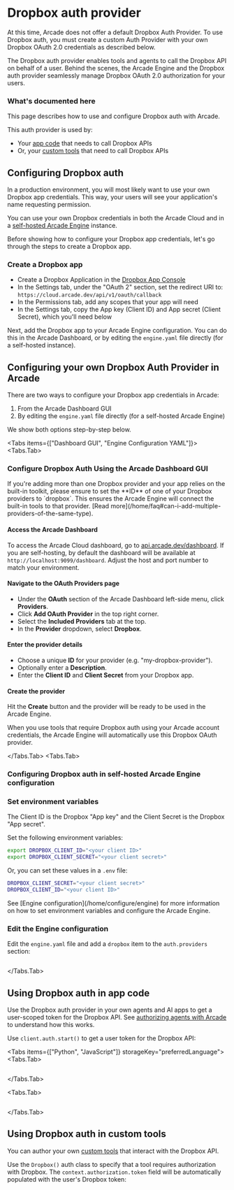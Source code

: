 
# Dropbox auth provider

<Note>
  At this time, Arcade does not offer a default Dropbox Auth Provider. To use
  Dropbox auth, you must create a custom Auth Provider with your own Dropbox
  OAuth 2.0 credentials as described below.
</Note>

The Dropbox auth provider enables tools and agents to call the Dropbox API on behalf of a user. Behind the scenes, the Arcade Engine and the Dropbox auth provider seamlessly manage Dropbox OAuth 2.0 authorization for your users.

### What's documented here

This page describes how to use and configure Dropbox auth with Arcade.

This auth provider is used by:

- Your [app code](#using-dropbox-auth-in-app-code) that needs to call Dropbox APIs
- Or, your [custom tools](#using-dropbox-auth-in-custom-tools) that need to call Dropbox APIs

## Configuring Dropbox auth

In a production environment, you will most likely want to use your own Dropbox app credentials. This way, your users will see your application's name requesting permission.

You can use your own Dropbox credentials in both the Arcade Cloud and in a [self-hosted Arcade Engine](/home/install/local) instance.

Before showing how to configure your Dropbox app credentials, let's go through the steps to create a Dropbox app.

### Create a Dropbox app

- Create a Dropbox Application in the [Dropbox App Console](https://www.dropbox.com/developers/apps)
- In the Settings tab, under the "OAuth 2" section, set the redirect URI to: `https://cloud.arcade.dev/api/v1/oauth/callback`
- In the Permissions tab, add any scopes that your app will need
- In the Settings tab, copy the App key (Client ID) and App secret (Client Secret), which you'll need below

Next, add the Dropbox app to your Arcade Engine configuration. You can do this in the Arcade Dashboard, or by editing the `engine.yaml` file directly (for a self-hosted instance).

## Configuring your own Dropbox Auth Provider in Arcade

There are two ways to configure your Dropbox app credentials in Arcade:

1. From the Arcade Dashboard GUI
2. By editing the `engine.yaml` file directly (for a self-hosted Arcade Engine)

We show both options step-by-step below.

<Tabs items={["Dashboard GUI", "Engine Configuration YAML"]}>
<Tabs.Tab>

### Configure Dropbox Auth Using the Arcade Dashboard GUI

<Note>
  If you're adding more than one Dropbox provider and your app relies on the built-in toolkit, please ensure to set the **ID** of one of your Dropbox providers to `dropbox`. This ensures the Arcade Engine will connect the built-in tools to that provider. [Read more](/home/faq#can-i-add-multiple-providers-of-the-same-type).
</Note>

<Steps>

#### Access the Arcade Dashboard

To access the Arcade Cloud dashboard, go to [api.arcade.dev/dashboard](https://api.arcade.dev/dashboard). If you are self-hosting, by default the dashboard will be available at `http://localhost:9099/dashboard`. Adjust the host and port number to match your environment.

#### Navigate to the OAuth Providers page

- Under the **OAuth** section of the Arcade Dashboard left-side menu, click **Providers**.
- Click **Add OAuth Provider** in the top right corner.
- Select the **Included Providers** tab at the top.
- In the **Provider** dropdown, select **Dropbox**.

#### Enter the provider details

- Choose a unique **ID** for your provider (e.g. "my-dropbox-provider").
- Optionally enter a **Description**.
- Enter the **Client ID** and **Client Secret** from your Dropbox app.

#### Create the provider

Hit the **Create** button and the provider will be ready to be used in the Arcade Engine.
</Steps>

When you use tools that require Dropbox auth using your Arcade account credentials, the Arcade Engine will automatically use this Dropbox OAuth provider.

</Tabs.Tab>
<Tabs.Tab>

### Configuring Dropbox auth in self-hosted Arcade Engine configuration

<Steps>

### Set environment variables

<Note>
  The Client ID is the Dropbox "App key" and the Client Secret is the Dropbox
  "App secret".
</Note>

Set the following environment variables:

```bash
export DROPBOX_CLIENT_ID="<your client ID>"
export DROPBOX_CLIENT_SECRET="<your client secret>"
```

Or, you can set these values in a `.env` file:

```bash
DROPBOX_CLIENT_SECRET="<your client secret>"
DROPBOX_CLIENT_ID="<your client ID>"
```

<Tip>
  See [Engine configuration](/home/configure/engine) for more information on how
  to set environment variables and configure the Arcade Engine.
</Tip>

### Edit the Engine configuration

Edit the `engine.yaml` file and add a `dropbox` item to the `auth.providers` section:

```yaml file=<rootDir>/examples/code/integrations/dropbox/config_provider.engine.yaml {3-9}

```

</Steps>

</Tabs.Tab>
</Tabs>

## Using Dropbox auth in app code

Use the Dropbox auth provider in your own agents and AI apps to get a user-scoped token for the Dropbox API. See [authorizing agents with Arcade](/home/auth/how-arcade-helps) to understand how this works.

Use `client.auth.start()` to get a user token for the Dropbox API:

<Tabs items={["Python", "JavaScript"]} storageKey="preferredLanguage">
<Tabs.Tab>

```python file=<rootDir>/examples/code/integrations/dropbox/custom_auth.py {8-12}

```

</Tabs.Tab>

<Tabs.Tab>

```javascript file=<rootDir>/examples/code/integrations/dropbox/custom_auth.js {8-10}

```

</Tabs.Tab>

</Tabs>

## Using Dropbox auth in custom tools

You can author your own [custom tools](/home/build-tools/create-a-toolkit) that interact with the Dropbox API.

Use the `Dropbox()` auth class to specify that a tool requires authorization with Dropbox. The `context.authorization.token` field will be automatically populated with the user's Dropbox token:

```python file=<rootDir>/examples/code/integrations/dropbox/custom_tool.py {5-6,9-13,23}

```
